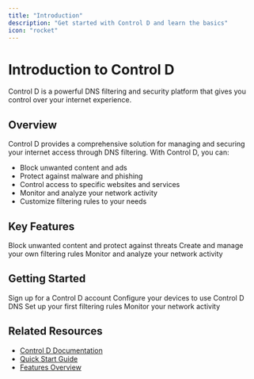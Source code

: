```yaml
---
title: "Introduction"
description: "Get started with Control D and learn the basics"
icon: "rocket"
---
```


# Introduction to Control D

<Info>
Control D is a powerful DNS filtering and security platform that gives you control over your internet experience.
</Info>

## Overview

Control D provides a comprehensive solution for managing and securing your internet access through DNS filtering. With Control D, you can:

- Block unwanted content and ads
- Protect against malware and phishing
- Control access to specific websites and services
- Monitor and analyze your network activity
- Customize filtering rules to your needs

## Key Features

<CardGroup>
  <Card title="DNS Filtering" icon="shield">
    Block unwanted content and protect against threats
  </Card>
  <Card title="Custom Rules" icon="settings">
    Create and manage your own filtering rules
  </Card>
  <Card title="Analytics" icon="chart">
    Monitor and analyze your network activity
  </Card>
</CardGroup>

## Getting Started

<Steps>
  <Step>
    Sign up for a Control D account
  </Step>
  <Step>
    Configure your devices to use Control D DNS
  </Step>
  <Step>
    Set up your first filtering rules
  </Step>
  <Step>
    Monitor your network activity
  </Step>
</Steps>

## Related Resources

- [Control D Documentation](https://docs.controld.com/)
- [Quick Start Guide](/control-d/getting-started/quick-start)
- [Features Overview](/control-d/features/overview)
